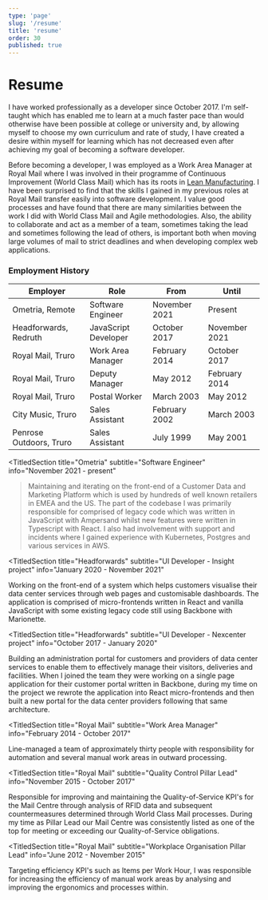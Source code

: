 ```yaml
---
type: 'page'
slug: '/resume'
title: 'resume'
order: 30
published: true
---
```


# Resume

I have worked professionally as a developer since October 2017. I'm self-taught which has enabled me to learn at a much faster pace than would otherwise have been possible at college or university and, by allowing myself to choose my own curriculum and rate of study, I have created a desire within myself for learning which has not decreased even after achieving my goal of becoming a software developer.

Before becoming a developer, I was employed as a Work Area Manager at Royal Mail where I was involved in their programme of Continuous Improvement (World Class Mail) which has its roots in [Lean Manufacturing](https://en.wikipedia.org/wiki/Lean_manufacturing). I have been surprised to find that the skills I gained in my previous roles at Royal Mail transfer easily into software development. I value good processes and have found that there are many similarities between the work I did with World Class Mail and Agile methodologies. Also, the ability to collaborate and act as a member of a team, sometimes taking the lead and sometimes following the lead of others, is important both when moving large volumes of mail to strict deadlines and when developing complex web applications.


### Employment History

| Employer |	Role	| From |	Until |
|------|------|----|----|
| Ometria, Remote	| Software Engineer |	November 2021	| Present |
| Headforwards, Redruth	| JavaScript Developer |	October 2017	| November 2021 |
| Royal Mail, Truro |	Work Area Manager	| February 2014	| October 2017 |
| Royal Mail, Truro	| Deputy Manager |	May 2012	| February 2014 |
| Royal Mail, Truro	| Postal Worker |	March 2003	| May 2012 |
| City Music, Truro	| Sales Assistant |	February 2002 |	March 2003 |
| Penrose Outdoors, Truro	| Sales Assistant	| July 1999	| May 2001 |

<TitledSection
  title="Ometria"
  subtitle="Software Engineer"
  info="November 2021 - present"
>Maintaining and iterating on the front-end of a Customer Data and Marketing Platform which is used by hundreds of well known retailers in EMEA and the US. The part of the codebase I was primarily responsible for comprised of legacy code which was written in JavaScript with Ampersand whilst new features were written in Typescript with React. I also had involvement with support and incidents where I gained experience with Kubernetes, Postgres and various services in AWS. </TitledSection>

<TitledSection
  title="Headforwards"
  subtitle="UI Developer - Insight project"
  info="January 2020 - November 2021"
>
Working on the front-end of a system which helps customers visualise their data center services through web pages and customisable dashboards. The application is comprised of micro-frontends written in React and vanilla JavaScript with some existing legacy code still using Backbone with Marionette.
</TitledSection>

<TitledSection
  title="Headforwards"
  subtitle="UI Developer - Nexcenter project"
  info="October 2017 - January 2020"
>
Building an administration portal for customers and providers of data center services to enable them to effectively manage their visitors, deliveries and facilities. When I joined the team they were working on a single page application for their customer portal written in Backbone, during my time on the project we rewrote the application into React micro-frontends and then built a new portal for the data center providers following that same architecture. 
</TitledSection>

<TitledSection
  title="Royal Mail"
  subtitle="Work Area Manager"
  info="February 2014 - October 2017"
>
Line-managed a team of approximately thirty people with responsibility for automation and several manual work areas in outward processing.
</TitledSection>

<TitledSection
  title="Royal Mail"
  subtitle="Quality Control Pillar Lead"
  info="November 2015 - October 2017"
>
Responsible for improving and maintaining the Quality-of-Service KPI's for the Mail Centre through analysis of RFID data and subsequent countermeasures determined through World Class Mail processes. During my time as Pillar Lead our Mail Centre was consistently listed as one of the top for meeting or exceeding our Quality-of-Service obligations.
</TitledSection>

<TitledSection
  title="Royal Mail"
  subtitle="Workplace Organisation Pillar Lead"
  info="June 2012 - November 2015"
>
Targeting efficiency KPI's such as Items per Work Hour, I was responsible for increasing the efficiency of manual work areas by analysing and improving the ergonomics and processes within.
</TitledSection>

